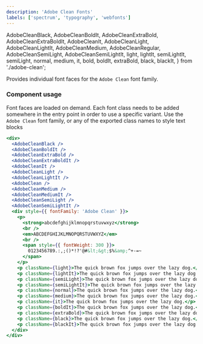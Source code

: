 ```yaml
---
description: 'Adobe Clean Fonts'
labels: ['spectrum', 'typography', 'webfonts']
---
```


  AdobeCleanBlack,
  AdobeCleanBoldIt,
  AdobeCleanExtraBold,
  AdobeCleanExtraBoldIt,
  AdobeCleanIt,
  AdobeCleanLight,
  AdobeCleanLightIt,
  AdobeCleanMedium,
  AdobeCleanRegular,
  AdobeCleanSemiLight,
  AdobeCleanSemiLightIt,
  light,
  lightIt,
  semiLightIt,
  semiLight,
  normal,
  medium,
  it,
  bold,
  boldIt,
  extraBold,
  black,
  blackIt,
} from './adobe-clean';

Provides individual font faces for the `Adobe Clean` font family.

### Component usage

Font faces are loaded on demand. Each font class needs to be added somewhere
in the entry point in order to use a specific variant. Use the `Adobe Clean`
font family, or any of the exported class names to style text blocks

```jsx live
<div>
  <AdobeCleanBlack />
  <AdobeCleanBoldIt />
  <AdobeCleanExtraBold />
  <AdobeCleanExtraBoldIt />
  <AdobeCleanIt />
  <AdobeCleanLight />
  <AdobeCleanLightIt />
  <AdobeClean />
  <AdobeCleanMedium />
  <AdobeCleanMediumIt />
  <AdobeCleanSemiLight />
  <AdobeCleanSemiLightIt />
  <div style={{ fontFamily: 'Adobe Clean' }}>
    <p>
      <strong>abcdefghijklmnopqrstuvwxyz</strong>
      <br />
      <em>ABCDEFGHIJKLMNOPQRSTUVWXYZ</em>
      <br />
      <span style={{ fontWeight: 300 }}>
        0123456789.:,;()*!?'@#&lt;&gt;$%&amp;^+-=~
      </span>
    </p>
    <p className={light}>The quick brown fox jumps over the lazy dog.</p>
    <p className={lightIt}>The quick brown fox jumps over the lazy dog.</p>
    <p className={semiLight}>The quick brown fox jumps over the lazy dog.</p>
    <p className={semiLightIt}>The quick brown fox jumps over the lazy dog.</p>
    <p className={normal}>The quick brown fox jumps over the lazy dog.</p>
    <p className={medium}>The quick brown fox jumps over the lazy dog.</p>
    <p className={it}>The quick brown fox jumps over the lazy dog.</p>
    <p className={boldIt}>The quick brown fox jumps over the lazy dog.</p>
    <p className={extraBold}>The quick brown fox jumps over the lazy dog.</p>
    <p className={black}>The quick brown fox jumps over the lazy dog.</p>
    <p className={blackIt}>The quick brown fox jumps over the lazy dog.</p>
  </div>
</div>
```
